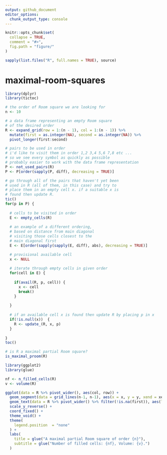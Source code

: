 ```yaml
---
output: github_document
editor_options: 
  chunk_output_type: console
---
```


<!-- README.md is generated from README.Rmd. Please edit that file -->

```r
knitr::opts_chunk$set(
  collapse = TRUE,
  comment = "#>",
  fig.path = "figure/"
)

sapply(list.files("R", full.names = TRUE), source)
```

# maximal-room-squares

<!-- badges: start -->
<!-- badges: end -->

```r
library(dplyr)
library(tictoc)

# the order of Room square we are looking for
n <- 10

# a data frame representing an empty Room square
# of the desired order
R <- expand_grid(row = 1:(n - 1), col = 1:(n - 1)) %>%
  mutate(first = as.integer(NA), second = as.integer(NA)) %>%
  pivot_longer(first:second)

# pairs to be used in order
# i'd like to visit them in order 1,2 3,4 5,6 7,8 etc ...
# so we see every symbol as quickly as possible
# probably easier to work with the data frame representation
P <- not_used_pairs(R)
P <- P[order(sapply(P, diff), decreasing = TRUE)]

# go through all of the pairs that haven't yet been
# used in R (all of them, in this case) and try to
# place them in an empty cell x. if a suitable x is
# found then update R.
tic()
for(p in P) {
  
  # cells to be visited in order
  E <- empty_cells(R)
  
  # an example of a different ordering,
  # based on distance from main diagonal
  # visiting those cells closest to the
  # main diagonal first
  E <- E[order(sapply(sapply(E, diff), abs), decreasing = TRUE)]

  # provisional available cell
  x <- NULL
  
  # iterate through empty cells in given order
  for(cell in E) {
    
    if(avail(R, p, cell)) {
      x <- cell
      break()
    }
    
  }
  
  # if an available cell x is found then update R by placing p in x
  if(!is.null(x))  {
    R <- update_(R, x, p)
  }
  
}
toc()
```

```r
# is R a maximal partial Room square?
is_maximal_proom(R)
```

```r
library(ggplot2)
library(glue)

nf <- n_filled_cells(R)
v <- volume(R)

ggplot(data = R %>% pivot_wider(), aes(col, row)) +
  geom_segment(data = grid_lines(n-1, n-1), aes(x = x, y = y, xend = xend, yend = yend), size = .1) +
  geom_text(data = R %>% pivot_wider() %>% filter(!is.na(first)), aes(label = paste(first, second, sep = ","))) +
  scale_y_reverse() +
  coord_fixed() + 
  theme_void() +
  theme(
    legend.position  = "none"
  ) +
  labs(
    title = glue("A maximal partial Room square of order {n}"),
    subtitle = glue("Number of filled cells: {nf}, Volume: {v}.")
  )
```

